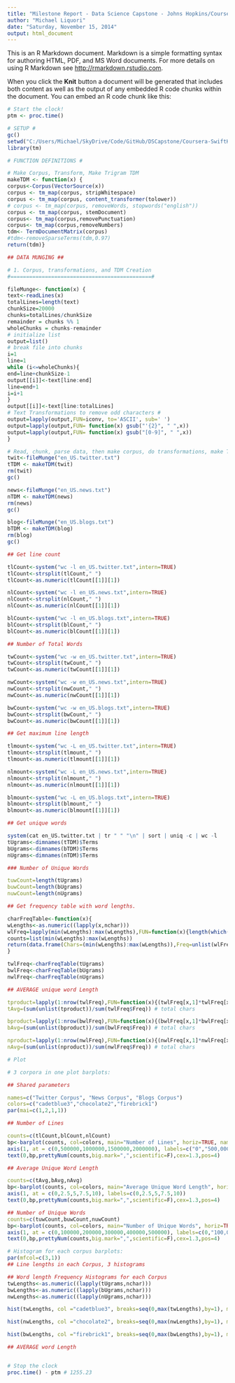 ```yaml
---
title: "Milestone Report - Data Science Capstone - Johns Hopkins/Coursera"
author: "Michael Liquori"
date: "Saturday, November 15, 2014"
output: html_document
---
```


This is an R Markdown document. Markdown is a simple formatting syntax for authoring HTML, PDF, and MS Word documents. For more details on using R Markdown see <http://rmarkdown.rstudio.com>.

When you click the **Knit** button a document will be generated that includes both content as well as the output of any embedded R code chunks within the document. You can embed an R code chunk like this:

```r

# Start the clock!
ptm <- proc.time()

# SETUP #
gc()
setwd("C:/Users/Michael/SkyDrive/Code/GitHub/DSCapstone/Coursera-SwiftKey/final/en_US")
library(tm)

# FUNCTION DEFINITIONS #

# Make Corpus, Transform, Make Trigram TDM
makeTDM <- function(x) {
corpus<-Corpus(VectorSource(x))
corpus <- tm_map(corpus, stripWhitespace)
corpus <- tm_map(corpus, content_transformer(tolower))
# corpus <- tm_map(corpus, removeWords, stopwords("english"))
corpus <- tm_map(corpus, stemDocument)
corpus<- tm_map(corpus,removePunctuation)
corpus<- tm_map(corpus,removeNumbers)
tdm<- TermDocumentMatrix(corpus)
#tdm<-removeSparseTerms(tdm,0.97)
return(tdm)}

## DATA MUNGING ##

# 1. Corpus, transformations, and TDM Creation
#=============================================#

fileMunge<- function(x) {
text<-readLines(x)
totalLines=length(text)
chunkSize=20000
chunks=totalLines/chunkSize
remainder = chunks %% 1
wholeChunks = chunks-remainder
# initialize list
output=list()
# break file into chunks 
i=1
line=1
while (i<=wholeChunks){
end=line+chunkSize-1
output[[i]]<-text[line:end]
line=end+1
i=i+1
}
output[[i]]<-text[line:totalLines]
# Text Transformations to remove odd characters #
output=lapply(output,FUN=iconv, to='ASCII', sub=' ')
output=lapply(output,FUN= function(x) gsub("'{2}", " ",x))
output=lapply(output,FUN= function(x) gsub("[0-9]", " ",x))
}

# Read, chunk, parse data, then make corpus, do transformations, make TDM of tri-grams:
twit<-fileMunge("en_US.twitter.txt")
tTDM <- makeTDM(twit)
rm(twit)
gc()

news<-fileMunge("en_US.news.txt")
nTDM <- makeTDM(news)
rm(news)
gc()

blog<-fileMunge("en_US.blogs.txt")
bTDM <- makeTDM(blog)
rm(blog)
gc()

## Get line count

tlCount<-system("wc -l en_US.twitter.txt",intern=TRUE)
tlCount<-strsplit(tlCount," ")
tlCount<-as.numeric(tlCount[[1]][1])

nlCount<-system("wc -l en_US.news.txt",intern=TRUE)
nlCount<-strsplit(nlCount," ")
nlCount<-as.numeric(nlCount[[1]][1])

blCount<-system("wc -l en_US.blogs.txt",intern=TRUE)
blCount<-strsplit(blCount," ")
blCount<-as.numeric(blCount[[1]][1])

## Number of Total Words

twCount<-system("wc -w en_US.twitter.txt",intern=TRUE)
twCount<-strsplit(twCount," ")
twCount<-as.numeric(twCount[[1]][1])

nwCount<-system("wc -w en_US.news.txt",intern=TRUE)
nwCount<-strsplit(nwCount," ")
nwCount<-as.numeric(nwCount[[1]][1])

bwCount<-system("wc -w en_US.blogs.txt",intern=TRUE)
bwCount<-strsplit(bwCount," ")
bwCount<-as.numeric(bwCount[[1]][1])

## Get maximum line length

tlmount<-system("wc -L en_US.twitter.txt",intern=TRUE)
tlmount<-strsplit(tlmount," ")
tlmount<-as.numeric(tlmount[[1]][1])

nlmount<-system("wc -L en_US.news.txt",intern=TRUE)
nlmount<-strsplit(nlmount," ")
nlmount<-as.numeric(nlmount[[1]][1])

blmount<-system("wc -L en_US.blogs.txt",intern=TRUE)
blmount<-strsplit(blmount," ")
blmount<-as.numeric(blmount[[1]][1])

## Get unique words

system(cat en_US.twitter.txt | tr " " "\n" | sort | uniq -c | wc -l
tUgrams<-dimnames(tTDM)$Terms
bUgrams<-dimnames(bTDM)$Terms
nUgrams<-dimnames(nTDM)$Terms

### Number of Unique Words

tuwCount=length(tUgrams)
buwCount=length(bUgrams)
nuwCount=length(nUgrams)

## Get frequency table with word lengths.

charFreqTable<-function(x){
wLengths<-as.numeric((lapply(x,nchar)))
wlFreq=lapply(min(wLengths):max(wLengths),FUN=function(x){length(which(wLengths==x))})
counts=list(min(wLengths):max(wLengths))
return(data.frame(Chars=(min(wLengths):max(wLengths)),Freq=unlist(wlFreq)))
}

twlFreq<-charFreqTable(tUgrams)
bwlFreq<-charFreqTable(bUgrams)
nwlFreq<-charFreqTable(nUgrams)

## AVERAGE unique word Length

tproduct=lapply(1:nrow(twlFreq),FUN=function(x){(twlFreq[x,1]*twlFreq[x,2])})
tAvg=(sum(unlist(tproduct))/sum(twlFreq$Freq)) # total chars

bproduct=lapply(1:nrow(bwlFreq),FUN=function(x){(bwlFreq[x,1]*bwlFreq[x,2])})
bAvg=(sum(unlist(bproduct))/sum(bwlFreq$Freq)) # total chars

nproduct=lapply(1:nrow(nwlFreq),FUN=function(x){(nwlFreq[x,1]*nwlFreq[x,2])})
nAvg=(sum(unlist(nproduct))/sum(nwlFreq$Freq)) # total chars

# Plot

# 3 corpora in one plot barplots:

## Shared parameters

names=c("Twitter Corpus", "News Corpus", "Blogs Corpus")
colors=c("cadetblue3","chocolate2","firebrick1")
par(mai=c(1,2,1,1))

## Number of Lines

counts=c(tlCount,blCount,nlCount)
bp<-barplot(counts, col=colors, main="Number of Lines", horiz=TRUE, names.arg=names, las=1, axes=FALSE)
axis(1, at = c(0,500000,1000000,1500000,2000000), labels=c("0","500,000","1,000,000","1,500,000","2,000,000"))
text(0,bp,prettyNum(counts,big.mark=",",scientific=F),cex=1.3,pos=4) 

## Average Unique Word Length

counts=c(tAvg,bAvg,nAvg)
bp<-barplot(counts, col=colors, main="Average Unique Word Length", horiz=TRUE, names.arg=names, las=1, axes=FALSE, xlim=c(0,10))
axis(1, at = c(0,2.5,5,7.5,10), labels=c(0,2.5,5,7.5,10))
text(0,bp,prettyNum(counts,big.mark=",",scientific=F),cex=1.3,pos=4) 

## Number of Unique Words
counts=c(tuwCount,buwCount,nuwCount)
bp<-barplot(counts, col=colors, main="Number of Unique Words", horiz=TRUE, names.arg=names, las=1, axes=FALSE, xlim=c(0,500000))
axis(1, at = c(0,100000,200000,300000,400000,500000), labels=c(0,"100,000","200,000","300,000","400,000","500,000"))
text(0,bp,prettyNum(counts,big.mark=",",scientific=F),cex=1.3,pos=4) 

# Histogram for each corpus barplots:
par(mfcol=c(3,1))
## Line lengths in each Corpus, 3 histograms

## Word length Frequency Histograms for each Corpus
twLengths<-as.numeric((lapply(tUgrams,nchar)))
bwLengths<-as.numeric((lapply(bUgrams,nchar)))
nwLengths<-as.numeric((lapply(nUgrams,nchar)))

hist(twLengths, col ="cadetblue3", breaks=seq(0,max(twLengths),by=1), main="Twitter Corpus Word-Lengths", xlab = "Values", cex.lab = 1.3, xlim=c(0,25))

hist(nwLengths, col ="chocolate2", breaks=seq(0,max(nwLengths),by=1), main="News Corpus Word-Lengths", xlab = "Values", cex.lab = 1.3,xlim=c(0,25))

hist(bwLengths, col ="firebrick1", breaks=seq(0,max(bwLengths),by=1), main="Blogs Corpus Word-Lengths", xlab = "Values", cex.lab = 1.3,xlim=c(0,25))

## AVERAGE word Length


# Stop the clock
proc.time() - ptm # 1255.23

```
